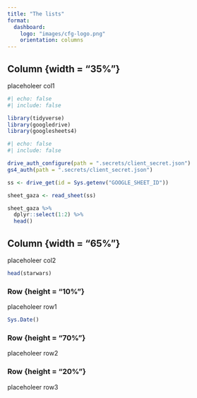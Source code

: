 ```yaml
---
title: "The lists"
format:
  dashboard:
    logo: "images/cfg-logo.png"
    orientation: columns
---
```



## Column {width = "35%"}

placeholeer col1

```r
#| echo: false
#| include: false

library(tidyverse)
library(googledrive)
library(googlesheets4)


```

```r

#| echo: false
#| include: false

drive_auth_configure(path = ".secrets/client_secret.json")
gs4_auth(path = ".secrets/client_secret.json")

ss <- drive_get(id = Sys.getenv("GOOGLE_SHEET_ID"))

sheet_gaza <- read_sheet(ss)

sheet_gaza %>% 
  dplyr::select(1:2) %>% 
  head()


```


## Column {width = "65%"}

placeholeer col2

```r

head(starwars)

```


### Row {height = "10%"}

placeholeer row1

```r

Sys.Date()

```


### Row {height = "70%"}

placeholeer row2

### Row {height = "20%"}

placeholeer row3


